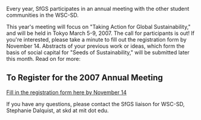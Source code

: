 {{SfGS}}
Every year, SfGS participates in an annual meeting with the other student communities in the WSC-SD.

This year's meeting will focus on "Taking Action for Global Sustainability," and will be held in Tokyo March 5-9, 2007.  The call for participants is out!  If you're interested, please take a minute to fill out the registration form by November 14.  Abstracts of your previous work or ideas, which form the basis of social capital for "Seeds of Sustainability," will be submitted later this month.  Read on for more:

==To Register for the 2007 Annual Meeting==
[http://am2007.ags-utsc.org/index.htm Fill in the registration form here by November 14]

If you have any questions, please contact the SfGS liaison for WSC-SD, Stephanie Dalquist, at skd at mit dot edu.
